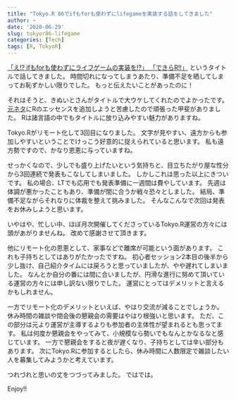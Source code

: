 ```yaml
---
title: "Tokyo.R 86でifもforも使わずにlifegameを実装する話をしてきました"
author: ~
date: '2020-06-29'
slug: tokyor86-lifegame
categories: [Tech]
tags: [R, TokyoR]
---
```


[「え!? ifもforも使わずにライフゲームの実装を!?」
「できらR!!」](https://atusy.github.io/tokyor86-lifegame/#/) というタイトルで話してきました。
時間切れになってしまうあたり、準備不足を晒してしまってお恥ずかしい限りでした。
もっと伝えたいことがあったのに！

それはそうと、きぬいとさんがタイトルで大ウケしてくれたのでよかったです。
[元ネタ](https://qiita.com/sionn/items/2863214b34ac946ec12f)にRのエッセンスを追加しようと苦慮したので頑張った甲斐がありました。
Rは諸言語の中でもタイトルに放り込みやすい魅力がありますね。

Tokyo.Rがリモート化して3回目になりました。
文字が見やすい、遠方からも参加しやすいということでけっこう好意的に捉えられていると思います。
私も遠方勢ですので、かなり恩恵に与っていますね。

せっかくなので、少しでも盛り上げたいという気持ちと、目立ちたがり屋な性分から3回連続で発表もこなしてしまいました。
しかしこれは思った以上にきついです。
私の場合、LTでも応用でも発表準備に一週間は費やしています。
先週は体調が悪かったこともあり、準備が間に合うか戦々恐々としました。
結局、準備不足ながらそれなりに体裁を整えて挑みました。
そんなこんなで次回は発表をお休みしようと思います。

いやはや、忙しい中、ほぼ月次開催してくださっているTokyo.R運営の方々には頭があがりませんね。
改めて感謝させて頂きます。

他にリモート化の恩恵として、家事などで離席が可能という面があります。
これも子持ちとしてはありがたかったですね。
初心者セッション2本目の後半から少し抜け、自己紹介タイムには戻ろうと思っていましたが、やや遅れてしまいました。
なんとか自分の番には間に合いましたが、円滑な進行に努めて頂いている運営の方々には申し訳ない限りでした。
運営にとってはデメリットと言えるかもしれません。

一方でリモート化のデメリットといえば、やはり交流が減ることでしょうか。
休み時間の雑談や閉会後の懇親会の需要はやはり根強いと思います。
ただ、この部分は元より運営が主導するよりも参加者の主体性が望まれるとも思ってます。
私は何度か懇親会をやってみて、小規模なら勢いでもなんとかなるなと感じています。
一方で懇親会をすると夜が遅くなり、子持ちとしては辛い部分もあります。
次にTokyo.Rに参加するとしたら、休み時間に人数限定で雑談したい人を募集してみようかと考えています。

つれづれと思いの丈をつづってみました。
ではでは。

Enjoy!!